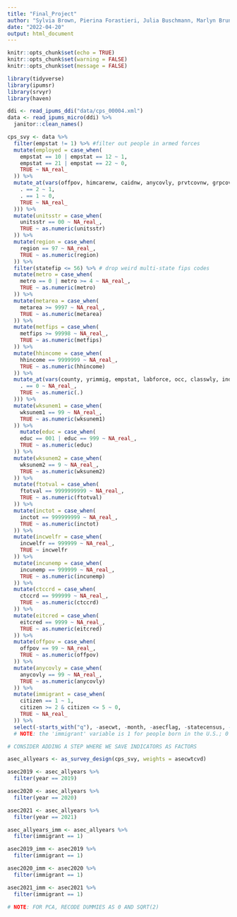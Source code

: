 ```yaml
---
title: "Final_Project"
author: "Sylvia Brown, Pierina Forastieri, Julia Buschmann, Marlyn Bruno"
date: "2022-04-20"
output: html_document
---
```


```r
knitr::opts_chunk$set(echo = TRUE)
knitr::opts_chunk$set(warning = FALSE)
knitr::opts_chunk$set(message = FALSE)
```

``` r
library(tidyverse)
library(ipumsr)
library(srvyr)
library(haven)
```


```r
ddi <- read_ipums_ddi("data/cps_00004.xml")
data <- read_ipums_micro(ddi) %>%
  janitor::clean_names()

cps_svy <- data %>%
  filter(empstat != 1) %>% #filter out people in armed forces
  mutate(employed = case_when(
    empstat == 10 | empstat == 12 ~ 1,
    empstat == 21 | empstat == 22 ~ 0,
    TRUE ~ NA_real_
  )) %>%
  mutate_at(vars(offpov, himcarenw, caidnw, anycovly, prvtcovnw, grpcovnw, mrkcovnw, mrkscovnw, mrkucovnw, inhcovnw, sex), list(~ case_when(
    . == 2 ~ 1,
    . == 1 ~ 0,
    TRUE ~ NA_real_
  ))) %>%
  mutate(unitsstr = case_when(
    unitsstr == 00 ~ NA_real_,
    TRUE ~ as.numeric(unitsstr)
  )) %>%
  mutate(region = case_when(
    region == 97 ~ NA_real_,
    TRUE ~ as.numeric(region)
  )) %>%
  filter(statefip <= 56) %>% # drop weird multi-state fips codes
  mutate(metro = case_when(
    metro == 0 | metro >= 4 ~ NA_real_,
    TRUE ~ as.numeric(metro)
  )) %>%
  mutate(metarea = case_when(
    metarea >= 9997 ~ NA_real_,
    TRUE ~ as.numeric(metarea)
  )) %>%
  mutate(metfips = case_when(
    metfips >= 99998 ~ NA_real_,
    TRUE ~ as.numeric(metfips)
  )) %>%
  mutate(hhincome = case_when(
    hhincome == 9999999 ~ NA_real_,
    TRUE ~ as.numeric(hhincome)
  )) %>%
  mutate_at(vars(county, yrimmig, empstat, labforce, occ, classwly, ind, strechlk, whymove, disabwrk, paidgh), list(~ case_when(
    . == 0 ~ NA_real_,
    TRUE ~ as.numeric(.)
  ))) %>%
  mutate(wksunem1 = case_when(
    wksunem1 == 99 ~ NA_real_,
    TRUE ~ as.numeric(wksunem1)
  )) %>%
    mutate(educ = case_when(
    educ == 001 | educ == 999 ~ NA_real_,
    TRUE ~ as.numeric(educ)
  )) %>%
  mutate(wksunem2 = case_when(
    wksunem2 == 9 ~ NA_real_,
    TRUE ~ as.numeric(wksunem2)
  )) %>%
  mutate(ftotval = case_when(
    ftotval == 9999999999 ~ NA_real_,
    TRUE ~ as.numeric(ftotval)
  )) %>%
  mutate(inctot = case_when(
    inctot == 999999999 ~ NA_real_,
    TRUE ~ as.numeric(inctot)
  )) %>%
  mutate(incwelfr = case_when(
    incwelfr == 999999 ~ NA_real_,
    TRUE ~ incwelfr
  )) %>%
  mutate(incunemp = case_when(
    incunemp == 999999 ~ NA_real_,
    TRUE ~ as.numeric(incunemp)
  )) %>%
  mutate(ctccrd = case_when(
    ctccrd == 999999 ~ NA_real_,
    TRUE ~ as.numeric(ctccrd)
  )) %>%
  mutate(eitcred = case_when(
    eitcred == 9999 ~ NA_real_,
    TRUE ~ as.numeric(eitcred)
  )) %>%
  mutate(offpov = case_when(
    offpov == 99 ~ NA_real_,
    TRUE ~ as.numeric(offpov)
  )) %>%
  mutate(anycovly = case_when(
    anycovly == 99 ~ NA_real_,
    TRUE ~ as.numeric(anycovly)
  )) %>%
  mutate(immigrant = case_when(
    citizen == 1 ~ 1,
    citizen >= 2 & citizen <= 5 ~ 0,
    TRUE ~ NA_real_
  )) %>%
  select(-starts_with("q"), -asecwt, -month, -asecflag, -statecensus, -asecwth, -pernum, -cpsidp) # Drop quality flags and variables we don't need
  # NOTE: the 'immigrant' variable is 1 for people born in the U.S.; 0 for people born in the U.S. outlying territories (PR, Guam), people born abroad of American parents, naturalized citizens, and non-citizens; and NA for people marked as NIU.

# CONSIDER ADDING A STEP WHERE WE SAVE INDICATORS AS FACTORS

asec_allyears <- as_survey_design(cps_svy, weights = asecwtcvd)

asec2019 <- asec_allyears %>%
  filter(year == 2019)

asec2020 <- asec_allyears %>%
  filter(year == 2020)

asec2021 <- asec_allyears %>%
  filter(year == 2021)

asec_allyears_imm <- asec_allyears %>%
  filter(immigrant == 1)

asec2019_imm <- asec2019 %>%
  filter(immigrant == 1)

asec2020_imm <- asec2020 %>%
  filter(immigrant == 1)

asec2021_imm <- asec2021 %>%
  filter(immigrant == 1)

# NOTE: FOR PCA, RECODE DUMMIES AS 0 AND SQRT(2)
  
```
